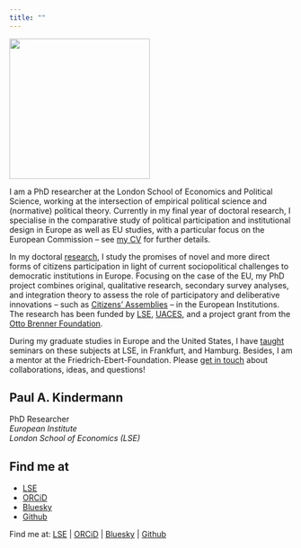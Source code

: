 ```yaml
---
title: ""
---
```


::::::::: content-wrapper
:::::: main-content
::::: profile-container
::: profile-image
![](personalphoto.jpeg){.img-fluid width="250" height="250"}
:::

::: profile-content
I am a PhD researcher at the London School of Economics and Political Science, working at the intersection of empirical political science and (normative) political theory. Currently in my final year of doctoral research, I specialise in the comparative study of political participation and institutional design in Europe as well as EU studies, with a particular focus on the European Commission – see [my CV](CV.qmd) for further details.

In my doctoral [research](research.qmd), I study the promises of novel and more direct forms of citizens participation in light of current sociopolitical challenges to democratic institutions in Europe. Focusing on the case of the EU, my PhD project combines original, qualitative research, secondary survey analyses, and integration theory to assess the role of participatory and deliberative innovations – such as [Citizens’ Assemblies](https://globalcit.eu/representing-european-citizens-why-a-european-citizens-assembly-should-complement-the-european-parliament/2/){target="_blank"} – in the European Institutions. The research has been funded by [LSE](https://www.lse.ac.uk/study-at-lse/Graduate/Fees-and-funding/PhD-Studentships){target="_blank"}, [UACES](https://www.uaces.org/funding/scholarships){target="_blank"}, and a project grant from the [Otto Brenner Foundation](https://www.otto-brenner-stiftung.de/wissenschaftsportal/projektantragsverfahren){target="_blank"}.

During my graduate studies in Europe and the United States, I have [taught](teaching.qmd) seminars on these subjects at LSE, in Frankfurt, and Hamburg. Besides, I am a mentor at the Friedrich-Ebert-Foundation. Please [get in touch](contact.qmd) about collaborations, ideas, and questions!
:::
:::::
::::::

::: sidebar-links
## Paul A. Kindermann

PhD Researcher\
*European Institute\
London School of Economics (LSE)*

## Find me at

-   [LSE](https://www.lse.ac.uk/european-institute/people/kindermann-paul){target="_blank"}
-   [ORCiD](https://orcid.org/0000-0002-0695-9509){target="_blank"}
-   [Bluesky](https://bsky.app/profile/paulkindermann.bsky.social){target="_blank"}
-   [Github](https://github.com/PAKindermann){target="_blank"}
:::

::: mobile-find-me
Find me at: [LSE](https://www.lse.ac.uk/european-institute/people/kindermann-paul){target="_blank"} \| [ORCiD](https://orcid.org/0000-0002-0695-9509){target="_blank"} \| [Bluesky](https://bsky.app/profile/paulkindermann.bsky.social){target="_blank"} \| [Github](https://github.com/PAKindermann){target="_blank"}
:::
:::::::::
